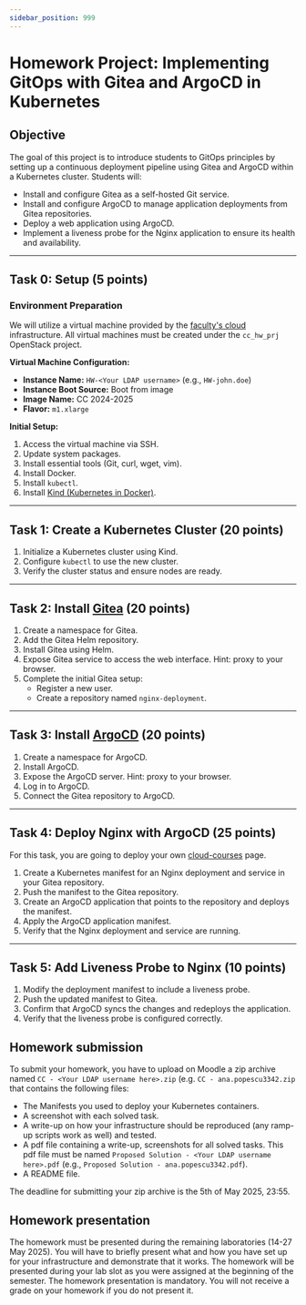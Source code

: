 ```yaml
---
sidebar_position: 999
---
```


# Homework Project: Implementing GitOps with Gitea and ArgoCD in Kubernetes

## Objective

The goal of this project is to introduce students to GitOps principles by setting up a continuous deployment pipeline using Gitea and ArgoCD within a Kubernetes cluster. Students will:

- Install and configure Gitea as a self-hosted Git service.
- Install and configure ArgoCD to manage application deployments from Gitea repositories.
- Deploy a web application using ArgoCD.
- Implement a liveness probe for the Nginx application to ensure its health and availability.

---

## Task 0: Setup (5 points)

### Environment Preparation

We will utilize a virtual machine provided by the [faculty's cloud](http://cloud.grid.pub.ro/) infrastructure. All virtual machines must be created under the `cc_hw_prj` OpenStack project.

**Virtual Machine Configuration:**

- **Instance Name:** `HW-<Your LDAP username>` (e.g., `HW-john.doe`)
- **Instance Boot Source:** Boot from image
- **Image Name:** CC 2024-2025
- **Flavor:** `m1.xlarge`

**Initial Setup:**

1. Access the virtual machine via SSH.
2. Update system packages.
3. Install essential tools (Git, curl, wget, vim).
4. Install Docker.
5. Install `kubectl`.
6. Install [Kind (Kubernetes in Docker)](https://kind.sigs.k8s.io/).

---

## Task 1: Create a Kubernetes Cluster (20 points)

1. Initialize a Kubernetes cluster using Kind.
2. Configure `kubectl` to use the new cluster.
3. Verify the cluster status and ensure nodes are ready.

---

## Task 2: Install [Gitea](https://docs.gitea.com/) (20 points)

1. Create a namespace for Gitea.
2. Add the Gitea Helm repository.
3. Install Gitea using Helm.
4. Expose Gitea service to access the web interface. Hint: proxy to your browser.
5. Complete the initial Gitea setup:
   - Register a new user.
   - Create a repository named `nginx-deployment`.

---

## Task 3: Install [ArgoCD](https://argo-cd.readthedocs.io/en/stable/) (20 points)

1. Create a namespace for ArgoCD.
2. Install ArgoCD.
3. Expose the ArgoCD server. Hint: proxy to your browser.
4. Log in to ArgoCD.
5. Connect the Gitea repository to ArgoCD.

---

## Task 4: Deploy Nginx with ArgoCD (25 points)
For this task, you are going to deploy your own [cloud-courses](https://gitlab.cs.pub.ro/SCGC/cloud-courses) page.

1. Create a Kubernetes manifest for an Nginx deployment and service in your Gitea repository.
2. Push the manifest to the Gitea repository.
3. Create an ArgoCD application that points to the repository and deploys the manifest.
4. Apply the ArgoCD application manifest.
5. Verify that the Nginx deployment and service are running.

---

## Task 5: Add Liveness Probe to Nginx (10 points)

1. Modify the deployment manifest to include a liveness probe.
2. Push the updated manifest to Gitea.
3. Confirm that ArgoCD syncs the changes and redeploys the application.
4. Verify that the liveness probe is configured correctly.

## Homework submission

To submit your homework, you have to upload on Moodle a zip archive named `CC - <Your LDAP username here>.zip` (e.g. `CC - ana.popescu3342.zip` that contains the following
files:
  - The Manifests you used to deploy your Kubernetes containers.
  - A screenshot with each solved task.
  - A write-up on how your infrastructure should be reproduced (any ramp-up scripts work as well) and tested.
  - A pdf file containing a write-up, screenshots for all solved tasks. This pdf file must be named `Proposed Solution - <Your LDAP
username here>.pdf` (e.g., `Proposed Solution - ana.popescu3342.pdf`).
  - A README file.

The deadline for submitting your zip archive is the 5th of May 2025, 23:55.

## Homework presentation

The homework must be presented during the remaining laboratories (14-27 May 2025). You will have to briefly present what and how you have set up for your infrastructure and demonstrate that it works. The homework will be presented during your lab slot as you were assigned at the beginning of the semester.
The homework presentation is mandatory. You will not receive a grade on your homework if you do not present it.

